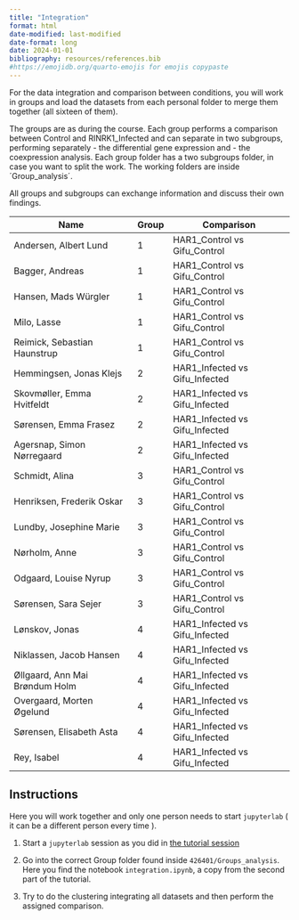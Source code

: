 ```yaml
---
title: "Integration"
format: html
date-modified: last-modified
date-format: long
date: 2024-01-01
bibliography: resources/references.bib
#https://emojidb.org/quarto-emojis for emojis copypaste
---
```


For the data integration and comparison between conditions, you will work in groups and load the datasets from each personal folder to merge them together (all sixteen of them).

The groups are as during the course. Each group performs a comparison between Control and RINRK1_Infected and can separate in two subgroups, performing separately
- the differential gene expression and 
- the coexpression analysis.
Each group folder has a two subgroups folder, in case you want to split the work. The working folders are inside ´Group_analysis´.

All groups and subgroups can exchange information and discuss their own findings.

| Name | Group | Comparison |
|---|---|---|
| Andersen, Albert Lund  | 1  | HAR1_Control vs Gifu_Control|
| Bagger, Andreas	  | 1  | HAR1_Control vs Gifu_Control|
| Hansen, Mads Würgler	  | 1 | HAR1_Control vs Gifu_Control|
| Milo, Lasse	  | 1  | HAR1_Control vs Gifu_Control|
| Reimick, Sebastian Haunstrup  | 1  | HAR1_Control vs Gifu_Control|
| Hemmingsen, Jonas Klejs  | 2  | HAR1_Infected vs Gifu_Infected|
| Skovmøller, Emma Hvitfeldt  | 2  | HAR1_Infected vs Gifu_Infected|
| Sørensen, Emma Frasez  | 2  |HAR1_Infected vs Gifu_Infected|
|Agersnap, Simon Nørregaard | 2 |HAR1_Infected vs Gifu_Infected|
| Schmidt, Alina | 3 | HAR1_Control vs Gifu_Control|
|Henriksen, Frederik Oskar | 3  | HAR1_Control vs Gifu_Control|
|Lundby, Josephine Marie | 3 | HAR1_Control vs Gifu_Control|
|Nørholm, Anne | 3 | HAR1_Control vs Gifu_Control|
|Odgaard, Louise Nyrup | 3 | HAR1_Control vs Gifu_Control|
|Sørensen, Sara Sejer | 3 | HAR1_Control vs Gifu_Control|
|Lønskov, Jonas | 4 |HAR1_Infected vs Gifu_Infected|
|Niklassen, Jacob Hansen | 4 |HAR1_Infected vs Gifu_Infected|
|Øllgaard, Ann Mai Brøndum Holm | 4 |HAR1_Infected vs Gifu_Infected|
|Overgaard, Morten Øgelund | 4 |HAR1_Infected vs Gifu_Infected|
|Sørensen, Elisabeth Asta | 4 |HAR1_Infected vs Gifu_Infected|
|Rey, Isabel | 4 |HAR1_Infected vs Gifu_Infected|

## Instructions

Here you will work together and only one person needs to start `jupyterlab` ( it can be a different person every time ).

1. Start a `jupyterlab` session as you did in [the tutorial session](./tutorial.md)

2. Go into the correct Group folder found inside `426401/Groups_analysis`. Here you find the notebook `integration.ipynb`, a copy from the second part of the tutorial. 
   
3. Try to do the clustering integrating all datasets and then perform the assigned comparison.